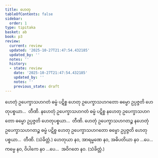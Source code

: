 ```yaml
---
title: ဟေတု
tableOfContents: false
sidebar:
  order: 1
type: tipitaka
basket: ab
book: p3
review:
  current: review
  updated: '2025-10-27T21:47:54.432185'
  updated_by: ''
  notes: ''
  history:
  - state: review
    date: '2025-10-27T21:47:54.432185'
    updated_by: ''
    notes: ''
    previous_state: draft
---
```



<ReviewStatus review={frontmatter.review} showDetails={true} />

<HypothesisAnnotation frontmatter={frontmatter} />

<DynamicBreadcrumb />

<Division number="250" book="p3" e="ch" v="39" p="250">

<Paragraph number="497" book="p3">
ဟေတုံ ဥပေက္ခာသဟဂတံ ဓမ္မံ ပဋိစ္စ ဟေတု ဥပေက္ခာသဟဂတော ဓမ္မော ဥပ္ပဇ္ဇတိ ဟေတုပစ္စယာ…  တီဏိ.
</Paragraph>

<Paragraph number="498" book="p3">
နဟေတုံ ဥပေက္ခာသဟဂတံ ဓမ္မံ ပဋိစ္စ နဟေတု ဥပေက္ခာသဟဂတော ဓမ္မော ဥပ္ပဇ္ဇတိ ဟေတုပစ္စယာ…  တီဏိ.
</Paragraph>

<Paragraph number="499" book="p3">
ဟေတုံ ဥပေက္ခာသဟဂတဉ္စ နဟေတုံ ဥပေက္ခာသဟဂတဉ္စ ဓမ္မံ ပဋိစ္စ ဟေတု ဥပေက္ခာသဟဂတော ဓမ္မော ဥပ္ပဇ္ဇတိ ဟေတုပစ္စယာ…  တီဏိ. (သံခိတ္တံ.)
</Paragraph>

</Division>
<Division number="251" book="p3" e="ch" v="39" p="250">

<Paragraph number="500" book="p3">
ဟေတုယာ နဝ, အာရမ္မဏေ နဝ, အဓိပတိယာ နဝ …ပေ…  ကမ္မေ နဝ, ဝိပါကေ နဝ …ပေ…  အဝိဂတေ နဝ. (သံခိတ္တံ.)
</Paragraph>
</Division>